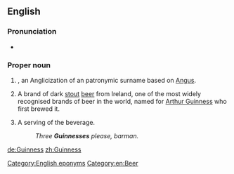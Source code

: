 ==English==

===Pronunciation===
* {{IPA|/ˈɡɪnɪs/|lang=en}}

===Proper noun===
{{en-proper noun|Guinnesses}}

# {{label|en|countable}} {{surname|from=Irish|dot=}}, an Anglicization of an {{etyl|ga|en}} patronymic surname based on [[Angus]].
# {{label|en|uncountable}} A brand of dark [[stout]] [[beer]] from Ireland, one of the most widely recognised brands of beer in the world, named for [[w:Arthur Guinness|Arthur Guinness]] who first brewed it.
# {{label|en|countable}} A serving of the beverage.
#: ''Three '''Guinnesses''' please, barman.''

[[Category:English eponyms]]
[[Category:en:Beer]]

[[de:Guinness]]
[[zh:Guinness]]